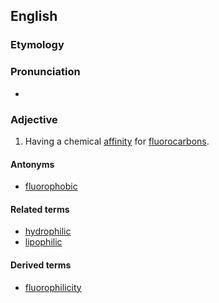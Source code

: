 ==English==

===Etymology===
{{confix|fluoro|philic|lang=en}}

===Pronunciation===
* {{IPA|floʊɹoʊˈfɪlɪk|lang=en}}

===Adjective===
{{en-adj}}

# {{context|chemistry|lang=en}} Having a chemical [[affinity]] for [[fluorocarbon]]s.

====Antonyms====
* [[fluorophobic]]

====Related terms====
* [[hydrophilic]]
* [[lipophilic]]

====Derived terms====
* [[fluorophilicity]]